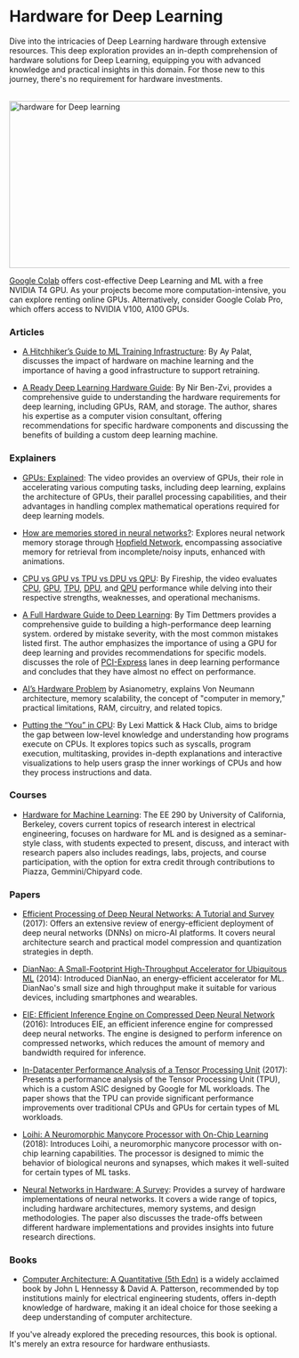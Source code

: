# Hardware for Deep Learning

Dive into the intricacies of Deep Learning hardware through extensive resources. This deep exploration provides an in-depth comprehension of hardware solutions for Deep Learning, equipping you with advanced knowledge and practical insights in this domain.
For those new to this journey, there's no requirement for hardware investments. 

<br />


<div style={{ position: "relative" }}>
  <Image
    src="/static/img/hardware.png"
    alt="hardware for Deep learning"
    height="300"
    width="850"
    priority
  />
</div>


<a class="link" target="_blank" href="https://colab.research.google.com/">Google Colab</a> offers cost-effective Deep Learning and ML with a free NVIDIA T4 GPU. As your projects become more computation-intensive, you can explore renting online GPUs. Alternatively, consider Google Colab Pro, which offers access to NVIDIA V100, A100 GPUs.

### Articles

- [A Hitchhiker’s Guide to ML Training Infrastructure](https://insights.sei.cmu.edu/blog/a-hitchhikers-guide-to-ml-training-infrastructure/): By Ay Palat, discusses the impact of hardware on machine learning and the importance of having a good infrastructure to support retraining.

- [A Ready Deep Learning Hardware Guide](https://towardsdatascience.com/another-deep-learning-hardware-guide-73a4c35d3e86): By Nir Ben-Zvi, provides a comprehensive guide to understanding the hardware requirements for deep learning, including GPUs, RAM, and storage. The author, shares his expertise as a computer vision consultant, offering recommendations for specific hardware components and discussing the benefits of building a custom deep learning machine.

### Explainers

- [GPUs: Explained](https://www.youtube.com/watch?v=LfdK-v0SbGI): The video provides an overview of GPUs, their role in accelerating various computing tasks, including deep learning, explains the architecture of GPUs, their parallel processing capabilities, and their advantages in handling complex mathematical operations required for deep learning models.

- [How are memories stored in neural networks?](https://www.youtube.com/watch?v=piF6D6CQxUw): Explores neural network memory storage through <a class="link" target="_blank" href="https://en.wikipedia.org/wiki/Hopfield_network">Hopfield Network</a>, encompassing associative memory for retrieval from incomplete/noisy inputs, enhanced with animations.

- [CPU vs GPU vs TPU vs DPU vs QPU](https://www.youtube.com/watch?v=r5NQecwZs1A): By Fireship, the video evaluates <a class="link" target="_blank" href="https://en.wikipedia.org/wiki/Central_processing_unit">CPU</a>, <a class="link" target="_blank" href="https://en.wikipedia.org/wiki/Graphics_processing_unit">GPU</a>, <a class="link" target="_blank" href="https://en.wikipedia.org/wiki/Tensor_Processing_Unit">TPU</a>, <a class="link" target="_blank" href="https://blogs.nvidia.com/blog/whats-a-dpu-data-processing-unit/">DPU</a>, and <a class="link" target="_blank" href="https://blogs.nvidia.com/blog/what-is-a-qpu/">QPU</a> performance while delving into their respective strengths, weaknesses, and operational mechanisms.

- [A Full Hardware Guide to Deep Learning](https://timdettmers.com/2018/12/16/deep-learning-hardware-guide/#CPU_and_PCI-Express): By Tim Dettmers provides a comprehensive guide to building a high-performance deep learning system. ordered by mistake severity, with the most common mistakes listed first. The author emphasizes the importance of using a GPU for deep learning and provides recommendations for specific models. discusses the role of <a class="link" target="_blank" href="https://en.wikipedia.org/wiki/PCI_Express">PCI-Express</a> lanes in deep learning performance and concludes that they have almost no effect on performance.

- [AI’s Hardware Problem](https://www.youtube.com/watch?v=5tmGKTNW8DQ) by Asianometry, explains Von Neumann architecture, memory scalability, the concept of "computer in memory," practical limitations, RAM, circuitry, and related topics.

- [Putting the “You” in CPU](https://cpu.land/): By Lexi Mattick & Hack Club, aims to bridge the gap between low-level knowledge and understanding how programs execute on CPUs. It explores topics such as syscalls, program execution, multitasking, provides in-depth explanations and interactive visualizations to help users grasp the inner workings of CPUs and how they process instructions and data.

### Courses

- [Hardware for Machine Learning](https://inst.eecs.berkeley.edu/~ee290-2/sp21/): The EE 290 by University of California, Berkeley, covers current topics of research interest in electrical engineering, focuses on hardware for ML and is designed as a seminar-style class, with students expected to present, discuss, and interact with research papers also includes readings, labs, projects, and course participation, with the option for extra credit through contributions to Piazza, Gemmini/Chipyard code.

### Papers

- [Efficient Processing of Deep Neural Networks: A Tutorial and Survey](https://arxiv.org/abs/1703.09039) (2017): Offers an extensive review of energy-efficient deployment of deep neural networks (DNNs) on micro-AI platforms. It covers neural architecture search and practical model compression and quantization strategies in depth.

- [DianNao: A Small-Footprint High-Throughput Accelerator for Ubiquitous ML](https://users.cs.duke.edu/~lkw34/papers/diannao-asplos2014.pdf) (2014): Introduced DianNao, an energy-efficient accelerator for ML. DianNao's small size and high throughput make it suitable for various devices, including smartphones and wearables.

- [EIE: Efficient Inference Engine on Compressed Deep Neural Network](https://arxiv.org/abs/1602.01528) (2016): Introduces EIE, an efficient inference engine for compressed deep neural networks. The engine is designed to perform inference on compressed networks, which reduces the amount of memory and bandwidth required for inference.

- [In-Datacenter Performance Analysis of a Tensor Processing Unit](https://arxiv.org/abs/1704.04760) (2017): Presents a performance analysis of the Tensor Processing Unit (TPU), which is a custom ASIC designed by Google for ML workloads. The paper shows that the TPU can provide significant performance improvements over traditional CPUs and GPUs for certain types of ML workloads.

- [Loihi: A Neuromorphic Manycore Processor with On-Chip Learning ](https://redwood.berkeley.edu/wp-content/uploads/2021/08/Davies2018.pdf) (2018): Introduces Loihi, a neuromorphic manycore processor with on-chip learning capabilities. The processor is designed to mimic the behavior of biological neurons and synapses, which makes it well-suited for certain types of ML tasks.

- [Neural Networks in Hardware: A Survey](https://bit.csc.lsu.edu/~jianhua/shiv2.pdf): Provides a survey of hardware implementations of neural networks. It covers a wide range of topics, including hardware architectures, memory systems, and design methodologies. The paper also discusses the trade-offs between different hardware implementations and provides insights into future research directions.

### Books

- [Computer Architecture: A Quantitative (5th Edn)](<http://acs.pub.ro/~cpop/SMPA/Computer%20Architecture%20A%20Quantitative%20Approach%20(5th%20edition).pdf>) is a widely acclaimed book by John L Hennessy & David A. Patterson, recommended by top institutions mainly for electrical engineering students, offers in-depth knowledge of hardware, making it an ideal choice for those seeking a deep understanding of computer architecture.
  <br />

 
<Callout type="warning" emoji="️👽">
   If you've already explored the preceding resources, this book is optional. It's merely an extra resource for hardware enthusiasts.
</Callout>

